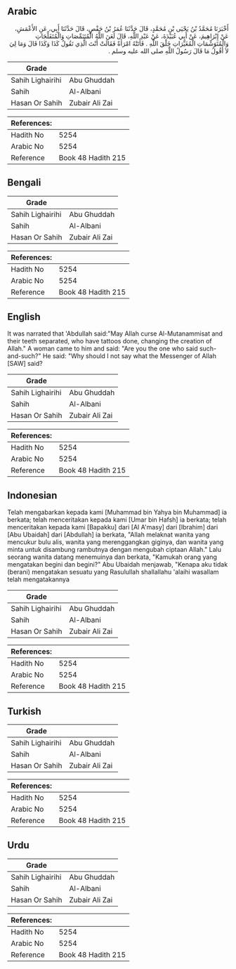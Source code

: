 ## Arabic


<div dir="rtl" lang="ar" style={{fontSize:'larger',backgroundColor:'#f8f9fa',padding:20}}>
أَخْبَرَنَا مُحَمَّدُ بْنُ يَحْيَى بْنِ مُحَمَّدٍ، قَالَ حَدَّثَنَا عُمَرُ بْنُ حَفْصٍ، قَالَ حَدَّثَنَا أَبِي، عَنِ الأَعْمَشِ، عَنْ إِبْرَاهِيمَ، عَنْ أَبِي عُبَيْدَةَ، عَنْ عَبْدِ اللَّهِ، قَالَ لَعَنَ اللَّهُ الْمُتَنَمِّصَاتِ وَالْمُتَفَلِّجَاتِ وَالْمُتَوَشِّمَاتِ الْمُغَيِّرَاتِ خَلْقَ اللَّهِ ‏.‏ فَأَتَتْهُ امْرَأَةٌ فَقَالَتْ أَنْتَ الَّذِي تَقُولُ كَذَا وَكَذَا قَالَ وَمَا لِيَ لاَ أَقُولُ مَا قَالَ رَسُولُ اللَّهِ صلى الله عليه وسلم ‏.‏
</div>
<div style={{backgroundColor:'#f8f9fa',padding:20, marginBottom: 10}}><table> <thead> <tr> <th>Grade</th> <th></th> </tr> </thead> <tbody> <tr><td>Sahih Lighairihi</td><td>Abu Ghuddah</td></tr><tr><td>Sahih</td><td>Al-Albani</td></tr><tr><td>Hasan Or Sahih</td><td>Zubair Ali Zai</td></tr></tbody></table><table> <thead> <tr> <th>References:</th> <th></th> </tr> </thead> <tbody><tr><td>Hadith No</td><td>5254</td></tr><tr><td>Arabic No</td><td>5254</td></tr><tr><td>Reference</td><td>Book 48 Hadith 215</td></tr></tbody></table></div>

## Bengali


<div dir="ltr" lang="bn" style={{fontSize:'larger',backgroundColor:'#f8f9fa',padding:20}}>

</div>
<div style={{backgroundColor:'#f8f9fa',padding:20, marginBottom: 10}}><table> <thead> <tr> <th>Grade</th> <th></th> </tr> </thead> <tbody> <tr><td>Sahih Lighairihi</td><td>Abu Ghuddah</td></tr><tr><td>Sahih</td><td>Al-Albani</td></tr><tr><td>Hasan Or Sahih</td><td>Zubair Ali Zai</td></tr></tbody></table><table> <thead> <tr> <th>References:</th> <th></th> </tr> </thead> <tbody><tr><td>Hadith No</td><td>5254</td></tr><tr><td>Arabic No</td><td>5254</td></tr><tr><td>Reference</td><td>Book 48 Hadith 215</td></tr></tbody></table></div>

## English


<div dir="ltr" lang="en" style={{fontSize:'larger',backgroundColor:'#f8f9fa',padding:20}}>
It was narrated that 'Abdullah said:"May Allah curse Al-Mutanammisat and their teeth separated, who have tattoos done, changing the creation of Allah." A woman came to him and said: "Are you the one who said such-and-such?" He said: "Why should I not say what the Messenger of Allah [SAW] said?
</div>
<div style={{backgroundColor:'#f8f9fa',padding:20, marginBottom: 10}}><table> <thead> <tr> <th>Grade</th> <th></th> </tr> </thead> <tbody> <tr><td>Sahih Lighairihi</td><td>Abu Ghuddah</td></tr><tr><td>Sahih</td><td>Al-Albani</td></tr><tr><td>Hasan Or Sahih</td><td>Zubair Ali Zai</td></tr></tbody></table><table> <thead> <tr> <th>References:</th> <th></th> </tr> </thead> <tbody><tr><td>Hadith No</td><td>5254</td></tr><tr><td>Arabic No</td><td>5254</td></tr><tr><td>Reference</td><td>Book 48 Hadith 215</td></tr></tbody></table></div>

## Indonesian


<div dir="ltr" lang="id" style={{fontSize:'larger',backgroundColor:'#f8f9fa',padding:20}}>
Telah mengabarkan kepada kami [Muhammad bin Yahya bin Muhammad] ia berkata; telah menceritakan kepada kami [Umar bin Hafsh] ia berkata; telah menceritakan kepada kami [Bapakku] dari [Al A'masy] dari [Ibrahim] dari [Abu Ubaidah] dari [Abdullah] ia berkata, "Allah melaknat wanita yang mencukur bulu alis, wanita yang merenggangkan giginya, dan wanita yang minta untuk disambung rambutnya dengan mengubah ciptaan Allah." Lalu seorang wanita datang menemuinya dan berkata, "Kamukah orang yang mengatakan begini dan begini?" Abu Ubaidah menjawab, "Kenapa aku tidak (berani) mengatakan sesuatu yang Rasulullah shallallahu 'alaihi wasallam telah mengatakannya
</div>
<div style={{backgroundColor:'#f8f9fa',padding:20, marginBottom: 10}}><table> <thead> <tr> <th>Grade</th> <th></th> </tr> </thead> <tbody> <tr><td>Sahih Lighairihi</td><td>Abu Ghuddah</td></tr><tr><td>Sahih</td><td>Al-Albani</td></tr><tr><td>Hasan Or Sahih</td><td>Zubair Ali Zai</td></tr></tbody></table><table> <thead> <tr> <th>References:</th> <th></th> </tr> </thead> <tbody><tr><td>Hadith No</td><td>5254</td></tr><tr><td>Arabic No</td><td>5254</td></tr><tr><td>Reference</td><td>Book 48 Hadith 215</td></tr></tbody></table></div>

## Turkish


<div dir="ltr" lang="tr" style={{fontSize:'larger',backgroundColor:'#f8f9fa',padding:20}}>

</div>
<div style={{backgroundColor:'#f8f9fa',padding:20, marginBottom: 10}}><table> <thead> <tr> <th>Grade</th> <th></th> </tr> </thead> <tbody> <tr><td>Sahih Lighairihi</td><td>Abu Ghuddah</td></tr><tr><td>Sahih</td><td>Al-Albani</td></tr><tr><td>Hasan Or Sahih</td><td>Zubair Ali Zai</td></tr></tbody></table><table> <thead> <tr> <th>References:</th> <th></th> </tr> </thead> <tbody><tr><td>Hadith No</td><td>5254</td></tr><tr><td>Arabic No</td><td>5254</td></tr><tr><td>Reference</td><td>Book 48 Hadith 215</td></tr></tbody></table></div>

## Urdu


<div dir="rtl" lang="ur" style={{fontSize:'larger',backgroundColor:'#f8f9fa',padding:20}}>

</div>
<div style={{backgroundColor:'#f8f9fa',padding:20, marginBottom: 10}}><table> <thead> <tr> <th>Grade</th> <th></th> </tr> </thead> <tbody> <tr><td>Sahih Lighairihi</td><td>Abu Ghuddah</td></tr><tr><td>Sahih</td><td>Al-Albani</td></tr><tr><td>Hasan Or Sahih</td><td>Zubair Ali Zai</td></tr></tbody></table><table> <thead> <tr> <th>References:</th> <th></th> </tr> </thead> <tbody><tr><td>Hadith No</td><td>5254</td></tr><tr><td>Arabic No</td><td>5254</td></tr><tr><td>Reference</td><td>Book 48 Hadith 215</td></tr></tbody></table></div>
